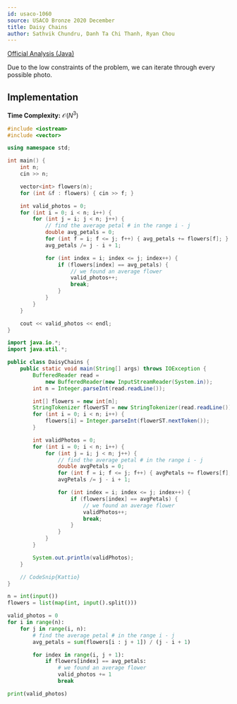```yaml
---
id: usaco-1060
source: USACO Bronze 2020 December
title: Daisy Chains
author: Sathvik Chundru, Danh Ta Chi Thanh, Ryan Chou
---
```


[Official Analysis (Java)](http://www.usaco.org/current/data/sol_prob2_bronze_dec20.html)

Due to the low constraints of the problem, we can iterate through every possible photo.

## Implementation

**Time Complexity:** $\mathcal{O}(N^3)$

<LanguageSection>
<CPPSection>

```cpp
#include <iostream>
#include <vector>

using namespace std;

int main() {
	int n;
	cin >> n;

	vector<int> flowers(n);
	for (int &f : flowers) { cin >> f; }

	int valid_photos = 0;
	for (int i = 0; i < n; i++) {
		for (int j = i; j < n; j++) {
			// find the average petal # in the range i - j
			double avg_petals = 0;
			for (int f = i; f <= j; f++) { avg_petals += flowers[f]; }
			avg_petals /= j - i + 1;

			for (int index = i; index <= j; index++) {
				if (flowers[index] == avg_petals) {
					// we found an average flower
					valid_photos++;
					break;
				}
			}
		}
	}

	cout << valid_photos << endl;
}
```

</CPPSection>
<JavaSection>

```java
import java.io.*;
import java.util.*;

public class DaisyChains {
	public static void main(String[] args) throws IOException {
		BufferedReader read =
		    new BufferedReader(new InputStreamReader(System.in));
		int n = Integer.parseInt(read.readLine());

		int[] flowers = new int[n];
		StringTokenizer flowerST = new StringTokenizer(read.readLine());
		for (int i = 0; i < n; i++) {
			flowers[i] = Integer.parseInt(flowerST.nextToken());
		}

		int validPhotos = 0;
		for (int i = 0; i < n; i++) {
			for (int j = i; j < n; j++) {
				// find the average petal # in the range i - j
				double avgPetals = 0;
				for (int f = i; f <= j; f++) { avgPetals += flowers[f]; }
				avgPetals /= j - i + 1;

				for (int index = i; index <= j; index++) {
					if (flowers[index] == avgPetals) {
						// we found an average flower
						validPhotos++;
						break;
					}
				}
			}
		}

		System.out.println(validPhotos);
	}

	// CodeSnip{Kattio}
}
```

</JavaSection>
<PySection>

```py
n = int(input())
flowers = list(map(int, input().split()))

valid_photos = 0
for i in range(n):
	for j in range(i, n):
		# find the average petal # in the range i - j
		avg_petals = sum(flowers[i : j + 1]) / (j - i + 1)

		for index in range(i, j + 1):
			if flowers[index] == avg_petals:
				# we found an average flower
				valid_photos += 1
				break

print(valid_photos)
```

</PySection>
</LanguageSection>
